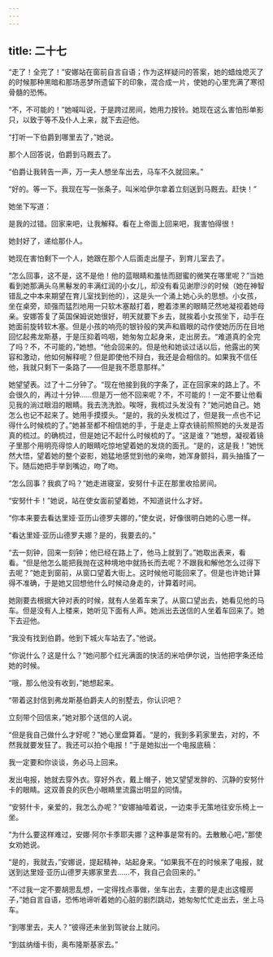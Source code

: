 ```yaml
---
---
---
```

title: 二十七
---



“走了！全完了！”安娜站在窗前自言自语；作为这样疑问的答案，她的蜡烛熄灭了的时候那种黑暗和那场恶梦所遗留下的印象，混合成一片，使她的心里充满了寒彻骨髓的恐怖。

“不，不可能的！”她喊叫说，于是跨过房间，她用力按铃。她现在这么害怕形单影只，以致于等不及仆人上来，就下去迎他。

“打听一下伯爵到哪里去了，”她说。

那个人回答说，伯爵到马厩去了。

“伯爵让我转告一声，万一夫人想坐车出去，马车不久就回来。”

“好的。等一下。我现在写一张条子。叫米哈伊尔拿着立刻送到马厩去。赶快！”

她坐下写道：

是我的过错。回家来吧，让我解释。看在上帝面上回来吧，我害怕得很！

她封好了，递给那仆人。

她现在害怕剩下一个人，她跟在那个人后面走出屋子，到育儿室去了。

“怎么回事，这不是，这不是他！他的蓝眼睛和羞怯而甜蜜的微笑在哪里呢？”当她看到她那满头乌黑鬈发的丰满红润的小女儿，却没有看见谢廖沙的时候（她在神智错乱之中本来期望在育儿室找到他的），这是头一个涌上她心头的思想。小女孩，坐在桌旁，顽强而猛烈地用一只软木塞敲打着，瞪着漆黑的眼睛茫然地凝视着她母亲。安娜答复了英国保姆说她很好，明天就要下乡去，就挨着小女孩坐下，动手在她面前旋转软木塞。但是小孩的响亮的银铃般的笑声和眉眼的动作使她历历在目地回忆起弗龙斯基，于是压抑着呜咽，她匆匆立起身来，走出房去。“难道真的全完了吗？不，不可能的，”她想。“他会回来的。但是他和她谈过话以后，他露出的笑容和激动，他如何解释呢？但是即使他不辩白，我还是会相信的。如果我不信任他，我就只剩下一条路了——但是我不愿意那样。”

她望望表。过了十二分钟了。“现在他接到我的字条了，正在回家来的路上了。不会很久的，再过十分钟……但是万一他不回来呢？不，不可能的！一定不要让他看见我的淌过眼泪的眼睛。我去洗洗脸。唉呀，我梳过头发没有？”她问她自己。她怎么也记不起来了。她用手摸摸头。“是的，我的头发梳过了，但是我一点也不记得什么时候梳的了。”她甚至都不相信她的手，于是走上穿衣镜前照照她的头发是否真的梳过。的确梳过，但是她记不起什么时候梳的了。“这是谁？”她想，凝视着镜子里那个用明亮得惊人的眼睛吃惊地望着她的发烧的面孔。“是的，这是我！”她恍然大悟，望着她的整个姿影，她猛地感觉到他的亲吻，她浑身颤抖，肩头抽搐了一下。随后她把手举到嘴边，吻了吻。

“怎么回事？我疯了吗？”她走进寝室，安努什卡正在那里收拾房间。

“安努什卡！”她说，站在使女面前望着她，不知道说什么才好。

“你本来要去看达里娅·亚历山德罗夫娜的，”使女说，好像很明白她的心思一样。

“看达里娅·亚历山德罗夫娜？是的，我要去的。”

“去一刻钟，回来一刻钟；他已经在路上了，他马上就到了。”她取出表来，看看。“但是他怎么能把我抛在这种境地中就扬长而去呢？不跟我和解他怎么过得下去呢？”她走到窗前，从窗口望着大街上。这时候他可能回来了。但是也许她计算得不准确，于是她又回想他什么时候动身走的，计算着时间。

她刚要去根据大钟对表的时候，就有人坐着车来了。从窗口望出去，她看见他的马车。但是没有人上楼来，她听见下面有人声。她派出去送信的人坐着车回来了。她下去迎他。

“我没有找到伯爵。他到下城火车站去了。”他说。

“你说什么？这是什么？”她问那个红光满面的快活的米哈伊尔说，当他把字条还给她的时候。

“哦，那么他没有收到，”她想起来。

“带着这封信到弗龙斯基伯爵夫人的别墅去，你认识吧？

立刻带个回信来，”她对那个送信的人说。

“但是我自己做什么才好呢？”她心里盘算着。“是的，我到多莉家里去，对的，不然我就要发狂了。我还可以拍个电报！”于是她拟出一个电报底稿：

我一定要和你谈谈，务必马上回来。

发出电报，她就去穿外衣。穿好外衣，戴上帽子，她又望望发胖的、沉静的安努什卡的眼睛。这双善良的灰色小眼睛里流露出明显的同情。

“安努什卡，亲爱的，我怎么办呢？”安娜抽噎着说，一边束手无策地往安乐椅上一坐。

“为什么要这样难过，安娜·阿尔卡季耶夫娜？这种事是常有的。去散散心吧，”那使女劝她说。

“是的，我就去，”安娜说，提起精神，站起身来。“如果我不在的时候来了电报，就送到达里娅·亚历山德罗夫娜家里去……不，我自己会回来的。”

“不过我一定不要胡思乱想，一定得找点事做，坐车出去，主要的是走出这幢房子，”她自言自语，恐怖地谛听着她的心脏的剧烈跳动，她匆匆忙忙走出去，坐上马车。

“到哪里去，夫人？”彼得还未坐到驾驶台上就问。

“到兹纳缅卡街，奥布隆斯基家去。”